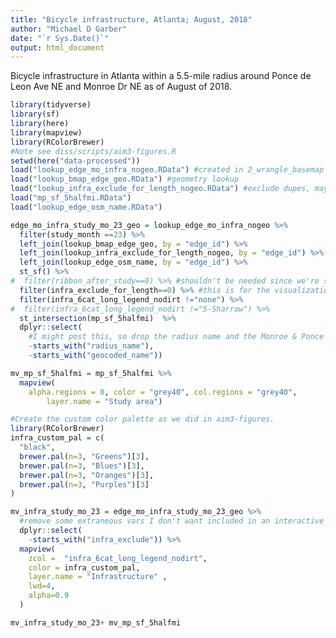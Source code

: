 ```yaml
---
title: "Bicycle infrastructure, Atlanta; August, 2018"
author: "Michael D Garber"
date: "`r Sys.Date()`"
output: html_document
---
```


Bicycle infrastructure in Atlanta within a 5.5-mile radius around Ponce de Leon Ave NE and Monroe Dr NE as of August of 2018.
```r
library(tidyverse)
library(sf)
library(here)
library(mapview)
library(RColorBrewer)
#Note see diss/scripts/aim3-figures.R
setwd(here("data-processed"))
load("lookup_edge_mo_infra_nogeo.RData") #created in 2_wrangle_basemap
load("lookup_bmap_edge_geo.RData") #geometry lookup
load("lookup_infra_exclude_for_length_nogeo.RData") #exclude dupes, maybe
load("mp_sf_5halfmi.RData")
load("lookup_edge_osm_name.RData")
```

```r
edge_mo_infra_study_mo_23_geo = lookup_edge_mo_infra_nogeo %>% 
  filter(study_month ==23) %>% 
  left_join(lookup_bmap_edge_geo, by = "edge_id") %>% 
  left_join(lookup_infra_exclude_for_length_nogeo, by = "edge_id") %>% 
  left_join(lookup_edge_osm_name, by = "edge_id") %>% 
  st_sf() %>% 
#  filter(ribbon_after_study==0) %>% #shouldn't be needed since we're specifying study month above
  filter(infra_exclude_for_length==0) %>% #this is for the visualization but not the calculation
  filter(infra_6cat_long_legend_nodirt !="none") %>% 
#  filter(infra_6cat_long_legend_nodirt !="5-Sharrow") %>% 
  st_intersection(mp_sf_5halfmi)  %>% 
  dplyr::select(
    #I might post this, so drop the radius name and the Monroe & Ponce intersection name
    -starts_with("radius_name"),
    -starts_with("geocoded_name")) 

mv_mp_sf_5halfmi = mp_sf_5halfmi %>% 
  mapview(
    alpha.regions = 0, color = "grey40", col.regions = "grey40",
        layer.name = "Study area")

#Create the custom color palette as we did in aim3-figures.
library(RColorBrewer)
infra_custom_pal = c(
  "black",
  brewer.pal(n=3, "Greens")[3],
  brewer.pal(n=3, "Blues")[3],
  brewer.pal(n=3, "Oranges")[3],
  brewer.pal(n=3, "Purples")[3]
)

mv_infra_study_mo_23 = edge_mo_infra_study_mo_23_geo %>% 
  #remove some extraneous vars I don't want included in an interactive map
  dplyr::select(
    -starts_with("infra_exclude")) %>% 
  mapview(
    zcol =  "infra_6cat_long_legend_nodirt",  
    color = infra_custom_pal,
    layer.name = "Infrastructure" ,
    lwd=4,
    alpha=0.9
  ) 

mv_infra_study_mo_23+ mv_mp_sf_5halfmi
```

